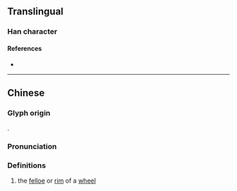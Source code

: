 {{character info/new}}
==Translingual==

===Han character===
{{Han char|rn=75|rad=木|as=08|sn=12|four=|canj=DBTV|ids=⿰木罔}}

====References====
* {{Han ref|kx=0533.170|dkj=14956|dj=0921.150|hdz=21232.110|uh=68E2|ud=26850}}

----

==Chinese==
{{zh-forms}}

===Glyph origin===
{{Han etym}}
{{Han compound|木|罔|c1=s|c2=p|t1=tree|ls=psc}}.

===Pronunciation===
{{zh-pron
|m=wǎng
|c=mong1
|mc=y
|oc=y
|ma=
|cat=n
}}

===Definitions===
{{zh-hanzi}}

# the [[felloe]] or [[rim]] of a [[wheel]]